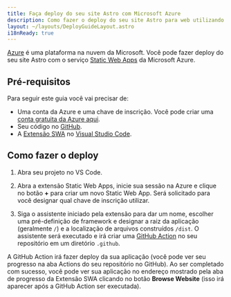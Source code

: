 ```yaml
---
title: Faça deploy do seu site Astro com Microsoft Azure
description: Como fazer o deploy do seu site Astro para web utilizando Microsoft Azure.
layout: ~/layouts/DeployGuideLayout.astro
i18nReady: true
---
```


[Azure](https://azure.microsoft.com/) é uma plataforma na nuvem da Microsoft. Você pode fazer deploy do seu site Astro com o serviço [Static Web Apps](https://aka.ms/staticwebapps) da Microsoft Azure.

## Pré-requisitos

Para seguir este guia você vai precisar de:

- Uma conta da Azure e uma chave de inscrição. Você pode criar uma [conta gratuita da Azure aqui](https://azure.microsoft.com/free).
- Seu código no [GitHub](https://github.com/).
- A [Extensão SWA](https://marketplace.visualstudio.com/items?itemName=ms-azuretools.vscode-azurestaticwebapps) no [Visual Studio Code](https://code.visualstudio.com/).

## Como fazer o deploy

1. Abra seu projeto no VS Code.

2. Abra a extensão Static Web Apps, inicie sua sessão na Azure e clique no botão **+** para criar um novo Static Web App. Será solicitado para você designar qual chave de inscrição utilizar.

3. Siga o assistente iniciado pela extensão para dar um nome, escolher uma pré-definição de framework e designar a raiz da aplicação (geralmente `/`) e a localização de arquivos construídos `/dist`. O assistente será executado e irá criar uma [GitHub Action](https://github.com/features/actions) no seu repositório em um diretório `.github`.

A GitHub Action irá fazer deploy da sua aplicação (você pode ver seu progresso na aba Actions do seu repositório no GitHub). Ao ser completado com sucesso, você pode ver sua aplicação no endereço mostrado pela aba de progresso da Extensão SWA clicando no botão **Browse Website** (isso irá aparecer após a GitHub Action ser executada).
